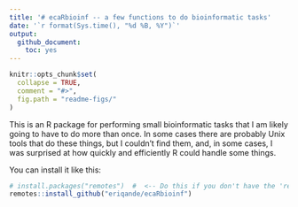 ```yaml
---
title: '# ecaRbioinf -- a few functions to do bioinformatic tasks'
date: '`r format(Sys.time(), "%d %B, %Y")`'
output:
  github_document:
    toc: yes
---
```


<!-- README.md is generated from README.Rmd. Please edit that file -->

```r
knitr::opts_chunk$set(
  collapse = TRUE,
  comment = "#>",
  fig.path = "readme-figs/"
)
```





This is an R package for performing small bioinformatic tasks that I am
likely going to have to do more than once.  In some cases there are probably
Unix tools that do these things, but I couldn't find them, and, in some cases,
I was surprised at how quickly and efficiently R could handle some things.

You can install it like this:
```r
# install.packages("remotes")  #  <-- Do this if you don't have the 'remotes' package
remotes::install_github("eriqande/ecaRbioinf")
```


